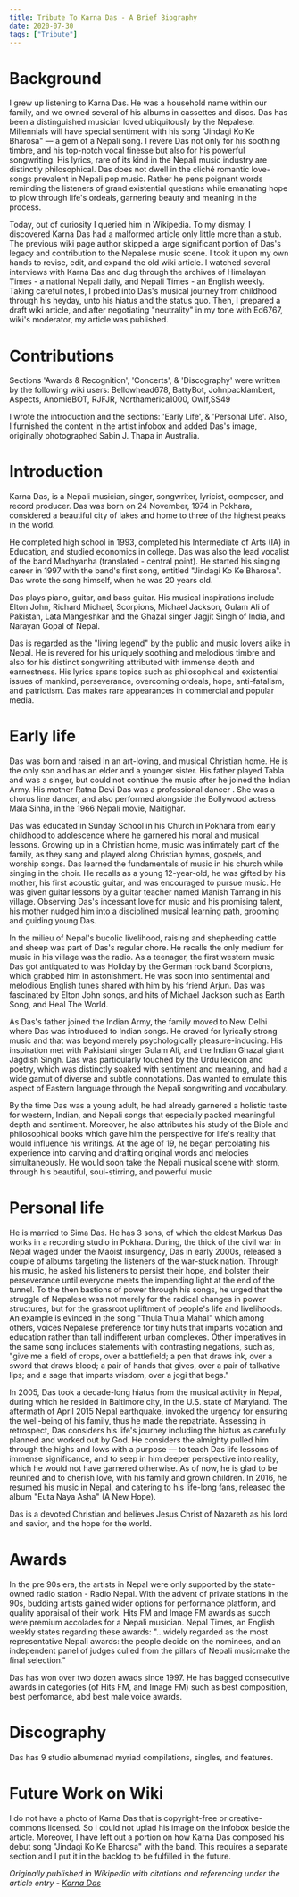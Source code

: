 ```yaml
---
title: Tribute To Karna Das - A Brief Biography
date: 2020-07-30
tags: ["Tribute"]
---
```


<TOC headings={props.headings} />

# Background

I grew up listening to Karna Das. He was a household name within our family, and we owned several of his albums in cassettes and discs. Das has been a distinguished musician loved ubiquitously by the Nepalese. Millennials will have special sentiment with his song "Jindagi Ko Ke Bharosa" — a gem of a Nepali song. I revere Das not only for his soothing timbre, and his top-notch vocal finesse but also for his powerful songwriting. His lyrics, rare of its kind in the Nepali music industry are distinctly philosophical. Das does not dwell in the cliché romantic love-songs prevalent in Nepali pop music. Rather he pens poignant words reminding the listeners of grand existential questions while emanating hope to plow through life's ordeals, garnering beauty and meaning in the process.

Today, out of curiosity I queried him in Wikipedia. To my dismay, I discovered Karna Das had a malformed article only little more than a stub. The previous wiki page author skipped a large significant portion of Das's legacy and contribution to the Nepalese music scene. I took it upon my own hands to revise, edit, and expand the old wiki article. I watched several interviews with Karna Das and dug through the archives of Himalayan Times - a national Nepali daily, and Nepali Times - an English weekly. Taking careful notes, I probed into Das's musical journey from childhood through his heyday, unto his hiatus and the status quo. Then, I prepared a draft wiki article, and after negotiating "neutrality" in my tone with Ed6767, wiki's moderator, my article was published.

# Contributions

Sections 'Awards & Recognition', 'Concerts', & 'Discography' were written by the following wiki users:
Bellowhead678, BattyBot, Johnpacklambert, Aspects, AnomieBOT, RJFJR, Northamerica1000, Owlf,SS49

I wrote the introduction and the sections: 'Early Life', & 'Personal Life'. Also, I furnished the content in the artist infobox and added Das's image, originally photographed Sabin J. Thapa in Australia.

# Introduction

Karna Das, is a Nepali musician, singer, songwriter, lyricist, composer, and record producer. Das was born on 24 November, 1974 in Pokhara, considered a beautiful city of lakes and home to three of the highest peaks in the world.

He completed high school in 1993, completed his Intermediate of Arts (IA) in Education, and studied economics in college. Das was also the lead vocalist of the band Madhyanha (translated - central point). He started his singing career in 1997 with the band's first song, entitled "Jindagi Ko Ke Bharosa". Das wrote the song himself, when he was 20 years old.

Das plays piano, guitar, and bass guitar. His musical inspirations include Elton John, Richard Michael, Scorpions, Michael Jackson, Gulam Ali of Pakistan, Lata Mangeshkar and the Ghazal singer Jagjit Singh of India, and Narayan Gopal of Nepal.

Das is regarded as the "living legend" by the public and music lovers alike in Nepal. He is revered for his uniquely soothing and melodious timbre and also for his distinct songwriting attributed with immense depth and earnestness. His lyrics spans topics such as philosophical and existential issues of mankind, perseverance, overcoming ordeals, hope, anti-fatalism, and patriotism. Das makes rare appearances in commercial and popular media.

# Early life

Das was born and raised in an art-loving, and musical Christian home. He is the only son and has an elder and a younger sister. His father played Tabla and was a singer, but could not continue the music after he joined the Indian Army. His mother Ratna Devi Das was a professional dancer . She was a chorus line dancer, and also performed alongside the Bollywood actress Mala Sinha, in the 1966 Nepali movie, Maitighar.

Das was educated in Sunday School in his Church in Pokhara from early childhood to adolescence where he garnered his moral and musical lessons. Growing up in a Christian home, music was intimately part of the family, as they sang and played along Christian hymns, gospels, and worship songs. Das learned the fundamentals of music in his church while singing in the choir. He recalls as a young 12-year-old, he was gifted by his mother, his first acoustic guitar, and was encouraged to pursue music. He was given guitar lessons by a guitar teacher named Manish Tamang in his village. Observing Das's incessant love for music and his promising talent, his mother nudged him into a disciplined musical learning path, grooming and guiding young Das.

In the milieu of Nepal's bucolic livelihood, raising and shepherding cattle and sheep was part of Das's regular chore. He recalls the only medium for music in his village was the radio. As a teenager, the first western music Das got antiquated to was Holiday by the German rock band Scorpions, which grabbed him in astonishment. He was soon into sentimental and melodious English tunes shared with him by his friend Arjun. Das was fascinated by Elton John songs, and hits of Michael Jackson such as Earth Song, and Heal The World.

As Das's father joined the Indian Army, the family moved to New Delhi where Das was introduced to Indian songs. He craved for lyrically strong music and that was beyond merely psychologically pleasure-inducing. His inspiration met with Pakistani singer Gulam Ali, and the Indian Ghazal giant Jagdish Singh. Das was particularly touched by the Urdu lexicon and poetry, which was distinctly soaked with sentiment and meaning, and had a wide gamut of diverse and subtle connotations. Das wanted to emulate this aspect of Eastern language through the Nepali songwriting and vocabulary.

By the time Das was a young adult, he had already garnered a holistic taste for western, Indian, and Nepali songs that especially packed meaningful depth and sentiment. Moreover, he also attributes his study of the Bible and philosophical books which gave him the perspective for life's reality that would influence his writings. At the age of 19, he began percolating his experience into carving and drafting original words and melodies simultaneously. He would soon take the Nepali musical scene with storm, through his beautiful, soul-stirring, and powerful music

# Personal life

He is married to Sima Das. He has 3 sons, of which the eldest Markus Das works in a recording studio in Pokhara. During, the thick of the civil war in Nepal waged under the Maoist insurgency, Das in early 2000s, released a couple of albums targeting the listeners of the war-stuck nation. Through his music, he asked his listeners to persist their hope, and bolster their perseverance until everyone meets the impending light at the end of the tunnel. To the then bastions of power through his songs, he urged that the struggle of Nepalese was not merely for the radical changes in power structures, but for the grassroot upliftment of people's life and livelihoods. An example is evinced in the song "Thula Thula Mahal" which among others, voices Nepalese preference for tiny huts that imparts vocation and education rather than tall indifferent urban complexes. Other imperatives in the same song includes statements with contrasting negations, such as, "give me a field of crops, over a battlefield; a pen that draws ink, over a sword that draws blood; a pair of hands that gives, over a pair of talkative lips; and a sage that imparts wisdom, over a jogi that begs."

In 2005, Das took a decade-long hiatus from the musical activity in Nepal, during which he resided in Baltimore city, in the U.S. state of Maryland. The aftermath of April 2015 Nepal earthquake, invoked the urgency for ensuring the well-being of his family, thus he made the repatriate. Assessing in retrospect, Das considers his life's journey including the hiatus as carefully planned and worked out by God. He considers the almighty pulled him through the highs and lows with a purpose — to teach Das life lessons of immense significance, and to seep in him deeper perspective into reality, which he would not have garnered otherwise. As of now, he is glad to be reunited and to cherish love, with his family and grown children. In 2016, he resumed his music in Nepal, and catering to his life-long fans, released the album "Euta Naya Asha" (A New Hope).

Das is a devoted Christian and believes Jesus Christ of Nazareth as his lord and savior, and the hope for the world.

# Awards

In the pre 90s era, the artists in Nepal were only supported by the state-owned radio station - Radio Nepal. With the advent of private stations in the 90s, budding artists gained wider options for performance platform, and quality appraisal of their work. Hits FM and Image FM awards as succh were premium accolades for a Nepali musician. Nepal Times, an English weekly states regarding these awards: "...widely regarded as the most representative Nepali awards: the people decide on the nominees, and an independent panel of judges culled from the pillars of Nepali musicmake the final selection."

Das has won over two dozen awads since 1997. He has bagged consecutive awards in categories (of Hits FM, and Image FM) such as best composition, best perfomance, abd best male voice awards.

# Discography

Das has 9 studio albumsnad myriad compilations, singles, and features.

# Future Work on Wiki

I do not have a photo of Karna Das that is copyright-free or creative-commons licensed. So I could not uplad his image on the infobox beside the article. Moreover, I have left out a portion on how Karna Das composed his debut song "Jindagi Ko Ke Bharosa" with the band. This requires a separate section and I put it in the backlog to be fulfilled in the future.

_Originally published in Wikipedia with citations and referencing under the article
entry - [Karna Das](https://en.wikipedia.org/wiki/Karna_Das)_
